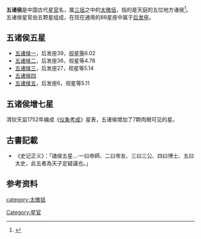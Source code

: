 {{Otheruses|subject=本文介绍的是位于太微垣的五諸侯|other=位于井宿的五諸侯|五諸侯 (井宿)}}
'''五诸侯'''是中国古代[[星官|星官]]名，属[[三垣|三垣]]之中的[[太微垣|太微垣]]，指的是天庭的五位地方诸侯<ref>{{Cite web |url=http://aeea.nmns.edu.tw/2006/0606/ap060618.html |title=太微左垣 |accessdate=2011-02-25 |archive-date=2011-05-21 |archive-url=https://web.archive.org/web/20110521235745/http://aeea.nmns.edu.tw/2006/0606/ap060618.html |dead-url=no }}</ref>。五诸侯星官由五颗星组成，在现在通用的88星座中属于[[后发座|后发座]]。

==五诸侯五星==
* [[五诸侯一|五诸侯一]]，后发座39，[[视星等|视星等]]6.02
* [[五诸侯二|五诸侯二]]，后发座36，视星等4.78
* [[五诸侯三|五诸侯三]]，后发座27，视星等5.14
* [[五诸侯四|五诸侯四]]
* [[五诸侯五|五诸侯五]]，后发座6，视星等5.11

==五诸侯增七星==
清钦天监1752年编成《[[仪象考成|仪象考成]]》星表，五诸侯增加了7颗肉眼可见的星。

== 古書記載 ==
*《史记正义》：「諸侯五星…‧一曰帝師、二曰帝友、三曰三公、四曰博士、五曰太史，此五者為天子定疑議也。」

==参考资料==
{{reflist}}

{{三垣}}

[[category:太微垣|category:太微垣]]
[[Category:星官|Category:星官]]